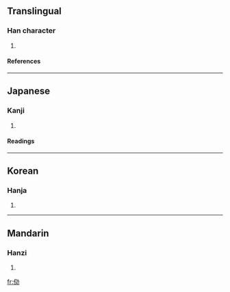 {{see|效}}

==Translingual==
===Han character===
{{Han char|rad=人|as=08|sn=10|four=|canj=人卜大尸 (OYKS)}}
# {{defn|Han}}
====References====
{{Han ref|kx=0106.090|dkj=00725|dj=0226.040|hdz=10183.010|uh=4FF2|ud=20466}}
----
==Japanese==
===Kanji===
{{ja-kanji|grade=|rs=人08}}
# {{defn|Japanese}} 
====Readings====
{{ja-readings|on=[[こう]] (kō)|kun=[[ならう]] (narau)}}
----
==Korean==
===Hanja===
{{ko-hanja|hangeul=효|rv=hyo|mr=hyo}}
# {{defn|Korean}}
----
==Mandarin==
===Hanzi===
{{cmn-hanzi|pin=[[xiào]] (xiao4)|wg=hsiao<sup>4</sup>}}
# {{defn|Mandarin}}

[[fr:俲]]
